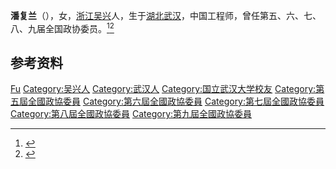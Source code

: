 '''潘复兰'''（{{bd|1929年|9月}}），女，[[浙江|浙江]][[吴兴|吴兴]]人，生于[[湖北|湖北]][[武汉|武汉]]，中国工程师，曾任第五、六、七、八、九届全国政协委员。<ref>{{Cite book|title=历届全国政协委员人名辞典|author=|publisher=中国国际广播出版社|year=1996|isbn=9787507813746|location=北京|pages=}}</ref><ref>{{Cite book|title=中华人民共和国职官志|author=何虎生, 李耀东, 向常福主编|publisher=中国社会出版社|year=2003|isbn=9787800883934|location=北京|pages=}}</ref>

== 参考资料 ==
{{reflist}}

{{Authority control}}
{{DEFAULTSORT:Pan潘}}
[[Category:潘姓|Fu]]
[[Category:吴兴人|Category:吴兴人]]
[[Category:武汉人|Category:武汉人]]
[[Category:国立武汉大学校友|Category:国立武汉大学校友]]
[[Category:第五屆全國政協委員|Category:第五屆全國政協委員]]
[[Category:第六屆全國政協委員|Category:第六屆全國政協委員]]
[[Category:第七屆全國政協委員|Category:第七屆全國政協委員]]
[[Category:第八屆全國政協委員|Category:第八屆全國政協委員]]
[[Category:第九屆全國政協委員|Category:第九屆全國政協委員]]

{{中国人物小作品}}